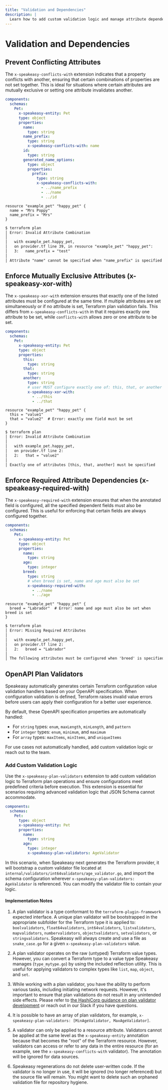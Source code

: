 ```yaml
---
title: "Validation and Dependencies"
description: |
  Learn how to add custom validation logic and manage attribute dependencies in your Terraform provider.
---
```


# Validation and Dependencies

##  Prevent Conflicting Attributes

The `x-speakeasy-conflicts-with` extension indicates that a property conflicts with another, ensuring that certain combinations of properties are not set together. This is ideal for situations where certain attributes are mutually exclusive or setting one attribute invalidates another.

```yaml
components:
  schemas:
    Pet:
      x-speakeasy-entity: Pet
      type: object
      properties:
        name:
          type: string
        name_prefix:
          type: string
          x-speakeasy-conflicts-with: name
        id:
          type: string
        generated_name_options:
          type: object
          properties:
            prefix:
              type: string
              x-speakeasy-conflicts-with:
                - ../name_prefix
                - ../name
                - ../id
```

```
resource "example_pet" "happy_pet" {
  name = "Mrs Poppy"
  name_prefix = "Mrs"
}
```

```txt
$ terraform plan
│ Error: Invalid Attribute Combination
│ 
│   with example_pet.happy_pet,
│   on provider.tf line 39, in resource "example_pet" "happy_pet":
│   3:   name_prefix = "test"
│ 
│ Attribute "name" cannot be specified when "name_prefix" is specified
```

## Enforce Mutually Exclusive Attributes (x-speakeasy-xor-with)

The `x-speakeasy-xor-with` extension ensures that exactly one of the listed attributes must be configured at the same time. If multiple attributes are set simultaneously or if no attribute is set, Terraform plan validation fails. This differs from `x-speakeasy-conflicts-with` in that it requires exactly one attribute to be set, while `conflicts-with` allows zero or one attribute to be set.

```yaml
components:
  schemas:
    Pet:
      x-speakeasy-entity: Pet
      type: object
      properties:
        this:
          type: string
        that:
          type: string
        another:
          type: string
          # user MUST configure exactly one of: this, that, or another
          x-speakeasy-xor-with:
            - ../this
            - ../that
```

```
resource "example_pet" "happy_pet" {
  this = "value1"
  that = "value2"  # Error: exactly one field must be set
}
```

```txt
$ terraform plan
│ Error: Invalid Attribute Combination
│ 
│   with example_pet.happy_pet,
│   on provider.tf line 2:
│   2:   that = "value2"
│ 
│ Exactly one of attributes [this, that, another] must be specified
```

## Enforce Required Attribute Dependencies (x-speakeasy-required-with)

The `x-speakeasy-required-with` extension ensures that when the annotated field is configured, all the specified dependent fields must also be configured. This is useful for enforcing that certain fields are always configured together.

```yaml
components:
  schemas:
    Pet:
      x-speakeasy-entity: Pet
      type: object
      properties:
        name:
          type: string
        age:
          type: integer
        breed:
          type: string
          # when breed is set, name and age must also be set
          x-speakeasy-required-with:
            - ../name
            - ../age
```

```
resource "example_pet" "happy_pet" {
  breed = "Labrador"  # Error: name and age must also be set when breed is set
}
```

```txt
$ terraform plan
│ Error: Missing Required Attributes
│ 
│   with example_pet.happy_pet,
│   on provider.tf line 2:
│   2:   breed = "Labrador"
│ 
│ The following attributes must be configured when 'breed' is specified: [name, age]
```

## OpenAPI Plan Validators

Speakeasy automatically generates certain Terraform configuration value validation handlers based on your OpenAPI specification. When configuration validation is defined, Terraform raises invalid value errors before users can apply their configuration for a better user experience.

By default, these OpenAPI specification properties are automatically handled:

- For `string` types: `enum`, `maxLength`, `minLength`, and `pattern`
- For `integer` types: `enum`, `minimum`, and `maximum`
- For `array` types: `maxItems`, `minItems`, and `uniqueItems`

For use cases not automatically handled, add custom validation logic or reach out to the team.

### Add Custom Validation Logic

Use the `x-speakeasy-plan-validators` extension to add custom validation logic to Terraform plan operations and ensure configurations meet predefined criteria before execution. This extension is essential for scenarios requiring advanced validation logic that JSON Schema cannot accommodate.

```yaml
components:
  schemas:
    Pet:
      type: object
      x-speakeasy-entity: Pet
      properties:
        name:
          type: string
        age:
          type: integer
          x-speakeasy-plan-validators: AgeValidator
```

In this scenario, when Speakeasy next generates the Terraform provider, it will bootstrap a custom validator file located at `internal/validators/int64validators/age_validator.go`, and import the schema configuration wherever `x-speakeasy-plan-validators: AgeValidator` is referenced. You can modify the validator file to contain your logic.

#### Implementation Notes

1. A plan validator is a type conformant to the `terraform-plugin-framework` expected interface. A unique plan validator will be bootstrapped in the appropriate subfolder for the Terraform type it is applied to: `boolvalidators`, `float64validators`, `int64validators`, `listvalidators`, `mapvalidators`, `numbervalidators`, `objectvalidators`, `setvalidators`, or `stringvalidators`. Speakeasy will always create and use a file as `snake_case.go` for a given `x-speakeasy-plan-validators` value.

2. A plan validator operates on the raw (untyped) Terraform value types. However, you can convert a Terraform type to a value type Speakeasy manages (`type_mytype.go`) by using the included reflection utility. This is useful for applying validators to complex types like `list`, `map`, `object`, and `set`.

3. While working with a plan validator, you have the ability to perform various tasks, including initiating network requests. However, it's important to ensure that plan validations do not result in any unintended side effects. Please refer to [the HashiCorp guidance on plan validator development](https://developer.hashicorp.com/terraform/plugin/framework/validation) or reach out in our Slack if you have questions. 

4. It is possible to have an array of plan validators, for example, `x-speakeasy-plan-validators: [MinAgeValidator, MaxAgeValidator]`.

5. A validator can only be applied to a resource attribute. Validators cannot be applied at the same level as the `x-speakeasy-entity` annotation because that becomes the "root" of the Terraform resource. However, validators can access or refer to any data in the entire resource (for an example, see the `x-speakeasy-conflicts-with` validator). The annotation will be ignored for data sources.

6. Speakeasy regenerations do not delete user-written code. If the validator is no longer in use, it will be ignored (no longer referenced) but the source file will remain. You might want to delete such an orphaned validation file for repository hygiene.